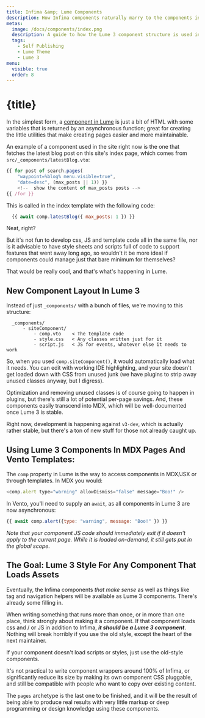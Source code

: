 ```yaml
---
title: Infima &amp; Lume Components
description: How Infima components naturally marry to the components in Lume 3.
metas:
  image: /docs/components/index.png
  description: A guide to how the Lume 3 component structure is used in Cushy Text, and when the Lume 2 style should still be used.
  tags:
    - Self Publishing
    - Lume Theme
    - Lume 3 
menu:
  visible: true
  order: 8
---
```


# {title}

In the simplest form, a [component in Lume][1] is just a bit of 
HTML with some variables that is returned by an asynchronous 
function; great for creating the little utilities that make
creating pages easier and more maintainable.

An example of a component used in the site right now is the one
that fetches the latest blog post on this site's index page, 
which comes from `src/_components/latestBlog.vto`:

```js
{{ for post of search.pages(
    "waypoint=%blog% menu.visible=true", 
    "date=desc", (max_posts || 1)) }}
    <!--  show the content of max_posts posts -->
{{ /for }}
```

This is called in the index template with the following code:

```js
  {{ await comp.latestBlog({ max_posts: 1 }) }}
```

Neat, right?

But it's not fun to develop css, JS and template code all in the same 
file, nor is it advisable to have style sheets and scripts full of 
code to support features that went away long ago, so wouldn't it be 
more ideal if components could manage just that bare minimum for
themselves?

That would be really cool, and that's what's happening in Lume.

## New Component Layout In Lume 3

Instead of just `_components/` with a bunch of files, we're moving to this 
structure:

```
  _components/
      - siteComponent/
          - comp.vto    < The template code
          - style.css   < Any classes written just for it
          - script.js   < JS for events, whatever else it needs to work
```

So, when you used `comp.siteComponent()`, it would automatically load what it
needs. You can edit with working IDE highlighting, and your site doesn't 
get loaded down with CSS from unused junk (we have plugins to strip away 
unused classes anyway, but I digress).

Optimization and removing unused classes is of course going to happen in 
plugins, but there's still a lot of potential per-page savings. And, these
components easily transcend into MDX, which will be well-documented once
Lume 3 is stable.

Right now, development is happening against `v3-dev`, which is actually 
rather stable, but there's a ton of new stuff for those not already caught 
up.

## Using Lume 3 Components In MDX Pages And Vento Templates:

The `comp` property in Lume is the way to access components in 
MDX/JSX or through templates. In MDX you would:

```js
<comp.alert type="warning" allowDismiss="false" message="Boo!" />
```


In Vento, you'll need to supply an `await`, as all components in 
Lume 3 are now asynchronous:

```js
{{ await comp.alert({type: "warning", message: "Boo!" }) }}
```

_Note that your component JS code should immediately exit if it 
doesn't apply to the current page. While it is loaded on-demand,
it still gets put in the global scope._

## The Goal: Lume 3 Style For Any Component That Loads Assets

Eventually, the Infima components _that make sense_ as well as 
things like tag and navigation helpers will be available as Lume 3 
components. There's already some filling in.

When writing something that runs more than once, or in more than one 
place, think strongly about making it a component. If that component 
loads css and / or JS in addition to Infima, ***it should be a Lume 3
component***. Nothing will break horribly if you use the old style, 
except the heart of the next maintainer.

If your component doesn't load scripts or styles, just use the old-style
components.

It's not practical to write component wrappers around 100% of Infima,
or significantly reduce its size by making its own component CSS 
pluggable, and still be compatible with people who want to copy over
existing content.

The `pages` archetype is the last one to be finished, and it will be the 
result of being able to produce real results with very little markup or
deep programming or design knowledge using these components.
 
  [1]: https://lume.land/docs/core/components/
  [2]: /features/#components